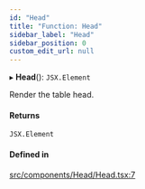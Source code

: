 ```yaml
---
id: "Head"
title: "Function: Head"
sidebar_label: "Head"
sidebar_position: 0
custom_edit_url: null
---
```


▸ **Head**(): `JSX.Element`

Render the table head.

#### Returns

`JSX.Element`

#### Defined in

[src/components/Head/Head.tsx:7](https://github.com/gpbl/react-day-picker/blob/433a4d1e8/src/components/Head/Head.tsx#L7)
